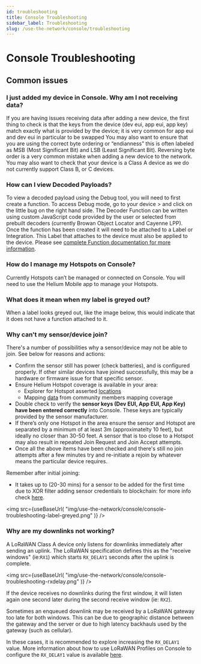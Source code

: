 ```yaml
---
id: troubleshooting
title: Console Troubleshooting
sidebar_label: Troubleshooting
slug: /use-the-network/console/troubleshooting
---
```


# Console Troubleshooting


## Common issues

### I just added my device in Console. Why am I not receiving data?

If you are having issues receiving data after adding a new device, the first
thing to check is that the keys from the device (dev eui, app eui, app key)
match exactly what is provided by the device; it is very common for app eui and
dev eui in particular to be swapped You may also want to ensure that you are
using the correct byte ordering or “endianness” this is often labeled as MSB
(Most Significant Bit) and LSB (Least Significant Bit). Reversing byte order is
a very common mistake when adding a new device to the network. You may also want
to check that your device is a Class A device as we do not currently support
Class B, or C devices.

### How can I view Decoded Payloads?

To view a decoded payload using the Debug tool, you will need to first create a
function. To access Debug mode, go to your device > and click on the little bug
on the right hand side. The Decoder Function can be written using custom
JavaScript code provided by the user or selected from prebuilt decoders
(currently Browan Object Locator and Cayenne LPP). Once the function has been
created it will need to be attached to a Label or Integration. This Label that
attaches to the device must also be applied to the device. Please see
[complete Function documentation for more information](/use-the-network/console/functions/).

### How do I manage my Hotspots on Console?

Currently Hotspots can’t be managed or connected on Console. You will need to
use the Helium Mobile app to manage your Hotspots.

### What does it mean when my label is greyed out?

When a label looks greyed out, like the image below, this would indicate that it
does not have a function attached to it.

### Why can't my sensor/device join?

There's a number of possibilities why a sensor/device may not be able to join.
See below for reasons and actions:

- Confirm the sensor still has power (check batteries), and is configured
  properly. If other similar devices have joined successfully, this may be a
  hardware or firmware issue for that specific sensor.
- Ensure Helium Hotspot coverage is available in your area:
  - Explorer for Hotspot asserted [locations](https://explorer.helium.com/)
  - Mapping [data](https://mappers.helium.com/) from community members mapping
    coverage
- Double check to verify the **sensor keys (Dev EUI, App EUI, App Key) have been
  entered correctly** into Console. These keys are typically provided by the
  sensor manufacturer.
- If there’s only one Hotspot in the area ensure the sensor and Hotspot are
  separated by a minimum of at least 3m (approximatelty 10 feet), but ideally no
  closer than 30-50 feet. A sensor that is too close to a Hotspot may also
  result in repeated Join Request and Join Accept attempts.
- Once all the above items have been checked and there's still no join attempts
  after a few minutes try and re-initiate a rejoin by whatever means the
  particular device requires.

Remember after initial joining:

- It takes up to (20-30 mins) for a sensor to be added for the first time due to
  XOR filter adding sensor credentials to blockchain: for more info check
  [here](https://docs.helium.com/use-the-network/console/adding-devices/#when-adding-devices-for-the-first-time).

<img
  src={useBaseUrl(
    "img/use-the-network/console/console-troubleshooting-label-greyed.png"
  )}
/>

### Why are my downlinks not working?

A LoRaWAN Class A device only listens for downlinks immediately after sending an
uplink. The LoRaWAN specification defines this as the "receive windows"
(ie:`RX1`) which starts `RX_DELAY1` seconds after the uplink is complete.

<img
  src={useBaseUrl(
    "img/use-the-network/console/console-troubleshooting-rxdelay.png"
  )}
/>

If the device receives no downlinks during the first window, it will listen
again one second later during the second receive window (ie: `RX2`).

Sometimes an enqueued downlink may be received by a LoRaWAN gateway too late for
both windows. This can be due to geographic distance between the gateway and the
server or due to high latency backhauls used by the gateway (such as cellular).

In these cases, it is recommended to explore increasing the `RX_DELAY1` value.
More information about how to use LoRaWAN Profiles on Console to configure the
`RX_DELAY1` value is available
[here](https://docs.helium.com/use-the-network/console/profiles/#receive-window-delay).
